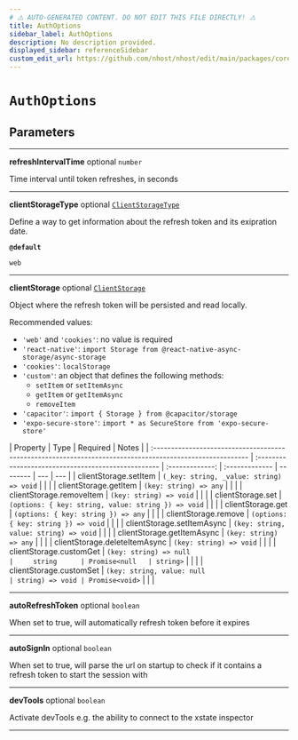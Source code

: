 ```yaml
---
# ⚠️ AUTO-GENERATED CONTENT. DO NOT EDIT THIS FILE DIRECTLY! ⚠️
title: AuthOptions
sidebar_label: AuthOptions
description: No description provided.
displayed_sidebar: referenceSidebar
custom_edit_url: https://github.com/nhost/nhost/edit/main/packages/core/src/types.ts#L9
---
```


# `AuthOptions`

## Parameters

---

**<span className="parameter-name">refreshIntervalTime</span>** <span className="optional-status">optional</span> `number`

Time interval until token refreshes, in seconds

---

**<span className="parameter-name">clientStorageType</span>** <span className="optional-status">optional</span> [`ClientStorageType`](/reference/docgen/javascript/auth/types/client-storage-type)

Define a way to get information about the refresh token and its exipration date.

**`@default`**

`web`

---

**<span className="parameter-name">clientStorage</span>** <span className="optional-status">optional</span> [`ClientStorage`](/reference/docgen/javascript/auth/types/client-storage)

Object where the refresh token will be persisted and read locally.

Recommended values:

- `'web'` and `'cookies'`: no value is required
- `'react-native'`: `import Storage from @react-native-async-storage/async-storage`
- `'cookies'`: `localStorage`
- `'custom'`: an object that defines the following methods:
  - `setItem` or `setItemAsync`
  - `getItem` or `getItemAsync`
  - `removeItem`
- `'capacitor'`: `import { Storage } from @capacitor/storage`
- `'expo-secure-store'`: `import * as SecureStore from 'expo-secure-store'`

| Property                                                                                                  | Type                                                |    Required     | Notes          |
| :-------------------------------------------------------------------------------------------------------- | :-------------------------------------------------- | :-------------: | :------------- | -------- | --- | --- |
| <span className="parameter-name"><span className="light-grey">clientStorage.</span>setItem</span>         | `(_key: string, _value: string) => void`            |                 |                |
| <span className="parameter-name"><span className="light-grey">clientStorage.</span>getItem</span>         | `(key: string) => any`                              |                 |                |
| <span className="parameter-name"><span className="light-grey">clientStorage.</span>removeItem</span>      | `(key: string) => void`                             |                 |                |
| <span className="parameter-name"><span className="light-grey">clientStorage.</span>set</span>             | `(options: { key: string, value: string }) => void` |                 |                |
| <span className="parameter-name"><span className="light-grey">clientStorage.</span>get</span>             | `(options: { key: string }) => any`                 |                 |                |
| <span className="parameter-name"><span className="light-grey">clientStorage.</span>remove</span>          | `(options: { key: string }) => void`                |                 |                |
| <span className="parameter-name"><span className="light-grey">clientStorage.</span>setItemAsync</span>    | `(key: string, value: string) => void`              |                 |                |
| <span className="parameter-name"><span className="light-grey">clientStorage.</span>getItemAsync</span>    | `(key: string) => any`                              |                 |                |
| <span className="parameter-name"><span className="light-grey">clientStorage.</span>deleteItemAsync</span> | `(key: string) => void`                             |                 |                |
| <span className="parameter-name"><span className="light-grey">clientStorage.</span>customGet</span>       | `(key: string) => null                              |     string      | Promise<null   | string>` |     |     |
| <span className="parameter-name"><span className="light-grey">clientStorage.</span>customSet</span>       | `(key: string, value: null                          | string) => void | Promise<void>` |          |     |

---

**<span className="parameter-name">autoRefreshToken</span>** <span className="optional-status">optional</span> `boolean`

When set to true, will automatically refresh token before it expires

---

**<span className="parameter-name">autoSignIn</span>** <span className="optional-status">optional</span> `boolean`

When set to true, will parse the url on startup to check if it contains a refresh token to start the session with

---

**<span className="parameter-name">devTools</span>** <span className="optional-status">optional</span> `boolean`

Activate devTools e.g. the ability to connect to the xstate inspector

---
